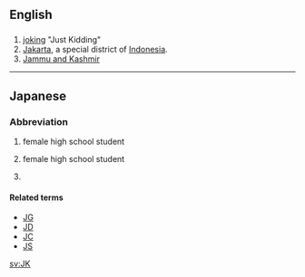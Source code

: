 {{also|JK|jk|j/k}}

==English==

==={{abbreviation-old|en}}===
{{head|en|abbreviation}}

# [[joking]] "Just Kidding"
# [[Jakarta]], a special district of [[Indonesia]].
# [[Jammu and Kashmir]]

----
==Japanese==

===Abbreviation===
{{head|ja|noun}}

# {{abbreviation of|joshi kōsei|lang=ja}} {{gloss|[[女子高生]] ([[じょしこうせい]])}} female high school student
# {{abbreviation of|joshi kōkōsei|lang=ja}} {{gloss|[[女子高校生]] ([[じょしこうこうせい]])}} female high school student
# {{abbreviation of|jōshikitekini kangaete|lang=ja}} {{gloss|[[常識的に考えて]]}}

====Related terms====
{{sense|female highschool student}}
* [[JG]]
* [[JD]]
* [[JC]]
* [[JS]]

[[sv:JK]]